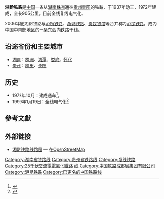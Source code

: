 {{Infobox rail system-route
|rail_name=湘黔铁路
|image=201908 Shanghai-Kunming Railway Inbound Line in Yongxi.jpg
|caption=湘黔铁路贵州[[镇远|镇远]]路段
|locale={{PRC}}
|service_type=客运及货运
|start=[[贵阳站|贵阳]]、[[怀化站|怀化]]、[[娄底站|娄底]]、[[湘潭站|湘潭]]、[[株洲站|株洲]]
|system_length=905km
|length_in_operation=
|total_length=
|open_operation=1972年10月
|line_title=线路
|lines=2（[[复线铁路|复线铁路]]）
|stations=  
|route_title=线路
|standard=国家I级干线
|max_speed= 120km/h
|track_gauge={{standard gauge}}
|electrified=[[接触网供电|接触网供电]]：50Hz 25,000V
|distance_between_mainlines=
|min_radius= 
|max_grade=
|block_signal= 
|route_map={{模板:沪昆线RDT/湘黔铁路}}
|collapsed=no
|box_width=310px
}}

'''湘黔铁路'''是[[中国|中国]]一条从[[湖南|湖南]][[株洲|株洲]]通往[[贵州|贵州]][[贵阳|贵阳]]的铁路，于1937年动工，1972年建成，全长905公里。目前全线复线电气化。

2006年底湘黔铁路与[[沪杭铁路|沪杭铁路]]、[[浙赣铁路|浙赣铁路]]、[[贵昆铁路|贵昆铁路]]等合并称为[[沪昆铁路|沪昆铁路]]，成为中国中南部地区的一条东西向铁路干线。

==沿途省份和主要城市==
*[[湖南|湖南]]：[[株洲|株洲]]、[[湘潭|湘潭]]、[[娄底|娄底]]、[[怀化|怀化]]
*[[贵州|贵州]]：[[凯里市|凯里]]、[[贵阳|贵阳]]

==历史==
*1972年10月：建成通车<ref>{{Cite web |url=http://amuseum.cdstm.cn/AMuseum/railway/tlsh/140450536.html |title=湘黔铁路（1972） |accessdate=2010-01-21 |archive-date=2020-04-20 |archive-url=https://web.archive.org/web/20200420223406/http://amuseum.cdstm.cn/AMuseum/railway/tlsh/140450536.html |dead-url=no }}</ref>。
*1999年1月19日：全线电气化<ref>{{Cite web |url=http://www.gmw.cn/01gmrb/1999-01/20/GB/17943%5EGM3-2015.htm |title=湘黔铁路实现全线电气化 |accessdate=2010-01-21 |archive-date=2004-12-25 |archive-url=https://web.archive.org/web/20041225171533/http://www.gmw.cn/01gmrb/1999-01/20/GB/17943%5EGM3-2015.htm |dead-url=no }}</ref>

== 參考文獻 ==
{{reflist}}
== 外部链接 ==
*[http://www.openstreetmap.org/browse/relation/1138440 湘黔铁路线路图] — 在[[OpenStreetMap|OpenStreetMap]]

{{沪昆铁路|nocat}}
{{中国铁路}}
{{文革时期成果}}
[[Category:湖南省铁路线|Category:湖南省铁路线]]
[[Category:贵州省铁路线|Category:贵州省铁路线]]
[[Category:复线铁路|Category:复线铁路]]
[[Category:25千伏交流電電氣化鐵路|Category:25千伏交流電電氣化鐵路]]
[[Category:中国铁路广州局集团有限公司|线]]
[[Category:中国铁路成都局集团有限公司|Category:中国铁路成都局集团有限公司]]
[[Category:沪昆铁路|Category:沪昆铁路]]
[[Category:已更名的中国铁路线|Category:已更名的中国铁路线]]